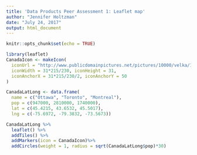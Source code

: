 ---
title: 'Data Products Peer Assessment 1: Leaflet map'
author: "Jennifer Holtzman"
date: "July 24, 2017"
output: html_document
---

```{r setup, include=FALSE}
knitr::opts_chunk$set(echo = TRUE)
```

```{r, eval=FALSE}
library(leaflet)
CanadaIcon <- makeIcon(
  iconUrl = "http://www.publicdomainpictures.net/pictures/10000/velka/1-1192373997.jpg",
  iconWidth = 31*215/230, iconHeight = 31,
  iconAnchorX = 31*215/230/2, iconAnchorY = 50
)

CanadaLatLong <- data.frame(
  name = c("Ottawa", "Toronto", "Montreal"),
  pop = c(947000, 2810000, 1740000),
  lat = c(45.4215, 43.6532, 45.5017),
  lng = c(-75.6972, -79.3832, -73.5673))

CanadaLatLong %>%
  leaflet() %>%
  addTiles() %>%
  addMarkers(icon = CanadaIcon)%>%
  addCircles(weight = 1, radius = sqrt(CanadaLatLong$pop)*30)
```
